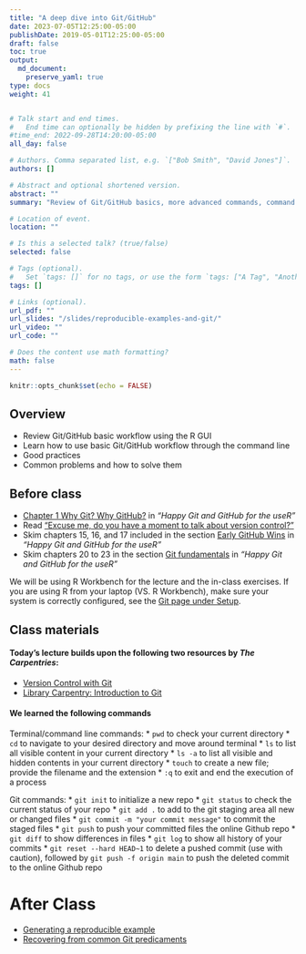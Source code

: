 ```yaml
---
title: "A deep dive into Git/GitHub"
date: 2023-07-05T12:25:00-05:00
publishDate: 2019-05-01T12:25:00-05:00
draft: false
toc: true
output:
  md_document:
    preserve_yaml: true
type: docs
weight: 41


# Talk start and end times.
#   End time can optionally be hidden by prefixing the line with `#`.
#time_end: 2022-09-28T14:20:00-05:00
all_day: false

# Authors. Comma separated list, e.g. `["Bob Smith", "David Jones"]`.
authors: []

# Abstract and optional shortened version.
abstract: ""
summary: "Review of Git/GitHub basics, more advanced commands, command line, good practices."

# Location of event.
location: ""

# Is this a selected talk? (true/false)
selected: false

# Tags (optional).
#   Set `tags: []` for no tags, or use the form `tags: ["A Tag", "Another Tag"]` for one or more tags.
tags: []

# Links (optional).
url_pdf: ""
url_slides: "/slides/reproducible-examples-and-git/"
url_video: ""
url_code: ""

# Does the content use math formatting?
math: false
---
```


```r
knitr::opts_chunk$set(echo = FALSE)
```

## Overview

* Review Git/GitHub basic workflow using the R GUI
* Learn how to use basic Git/GitHub workflow through the command line
* Good practices
* Common problems and how to solve them

## Before class

* [Chapter 1 Why Git? Why GitHub?](https://happygitwithr.com/big-picture.html) in *"Happy Git and GitHub for the useR"*
* Read ["Excuse me, do you have a moment to talk about version control?"](https://peerj.com/preprints/3159v2/)
* Skim chapters 15, 16, and 17 included in the section [Early GitHub Wins](https://happygitwithr.com/usage-intro.html) in *"Happy Git and GitHub for the useR"*
* Skim chapters 20 to 23 in the section [Git fundamentals](https://happygitwithr.com/git-intro.html) in *"Happy Git and GitHub for the useR"*

We will be using R Workbench for the lecture and the in-class exercises. If you are using R from your laptop (VS. R Workbench), make sure your system is correctly configured, see the [Git page under Setup](/setup/git/).


## Class materials

#### Today's lecture builds upon the following two resources by *The Carpentries*:
* [Version Control with Git](https://swcarpentry.github.io/git-novice/)
* [Library Carpentry: Introduction to Git](https://librarycarpentry.org/lc-git/01-what-is-git.html)

#### We learned the following commands 

Terminal/command line commands: 
* `pwd`   to check your current directory
* `cd`    to navigate to your desired directory and move around terminal 
* `ls`    to list all visible content in your current directory
* `ls -a` to list all visible and hidden contents in your current directory
* `touch` to create a new file; provide the filename and the extension 
* `:q`    to exit and end the execution of a process

Git commands:
* `git init`       to initialize a new repo
* `git status`     to check the current status of your repo
* `git add .`      to add to the git staging area all new or changed files
* `git commit -m "your commit message"`  to commit the staged files
* `git push`       to push your committed files the online Github repo
* `git diff`       to show differences in files
* `git log`        to show all history of your commits
* `git reset --hard HEAD~1`   to delete a pushed commit (use with caution), followed by `git push -f origin main` to push the deleted commit to the online Github repo 


# After Class
* [Generating a reproducible example](/notes/reproducible-examples/)
* [Recovering from common Git predicaments](/notes/common-git-problems/)


